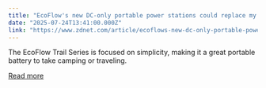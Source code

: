 ```yaml
---
title: "EcoFlow's new DC-only portable power stations could replace my current setup"
date: "2025-07-24T13:41:00.000Z"
link: "https://www.zdnet.com/article/ecoflows-new-dc-only-portable-power-stations-could-replace-my-current-setup/"
---
```


The EcoFlow Trail Series is focused on simplicity, making it a great portable battery to take camping or traveling.

[Read more](https://www.zdnet.com/article/ecoflows-new-dc-only-portable-power-stations-could-replace-my-current-setup/)
